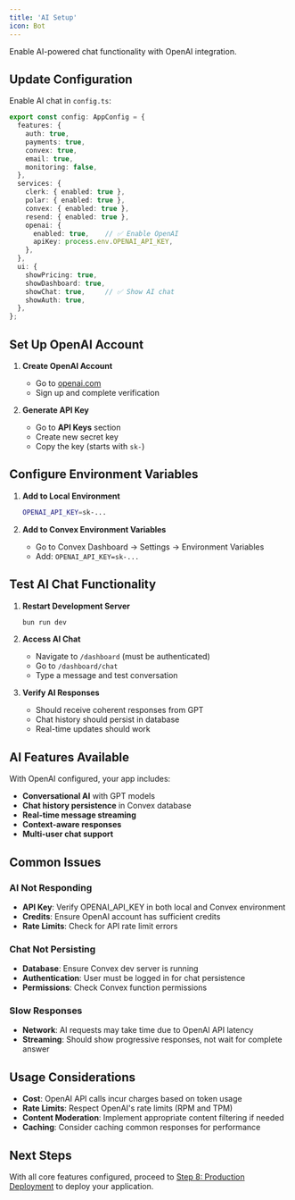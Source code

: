```yaml
---
title: 'AI Setup'
icon: Bot
---
```

<YouTube id="UqJJktxCY9U" />

Enable AI-powered chat functionality with OpenAI integration.

## Update Configuration

Enable AI chat in `config.ts`:

```typescript
export const config: AppConfig = {
  features: {
    auth: true,
    payments: true,
    convex: true,
    email: true,
    monitoring: false,
  },
  services: {
    clerk: { enabled: true },
    polar: { enabled: true },
    convex: { enabled: true },
    resend: { enabled: true },
    openai: {
      enabled: true,    // ✅ Enable OpenAI
      apiKey: process.env.OPENAI_API_KEY,
    },
  },
  ui: {
    showPricing: true,
    showDashboard: true,
    showChat: true,     // ✅ Show AI chat
    showAuth: true,
  },
};
```

## Set Up OpenAI Account

1. **Create OpenAI Account**
   - Go to [openai.com](https://openai.com)
   - Sign up and complete verification

2. **Generate API Key**
   - Go to **API Keys** section
   - Create new secret key
   - Copy the key (starts with `sk-`)

## Configure Environment Variables

1. **Add to Local Environment**
   ```bash
   OPENAI_API_KEY=sk-...
   ```

2. **Add to Convex Environment Variables**
   - Go to Convex Dashboard → Settings → Environment Variables
   - Add: `OPENAI_API_KEY=sk-...`

## Test AI Chat Functionality

1. **Restart Development Server**
   ```bash
   bun run dev
   ```

2. **Access AI Chat**
   - Navigate to `/dashboard` (must be authenticated)
   - Go to `/dashboard/chat`
   - Type a message and test conversation

3. **Verify AI Responses**
   - Should receive coherent responses from GPT
   - Chat history should persist in database
   - Real-time updates should work

## AI Features Available

With OpenAI configured, your app includes:

- **Conversational AI** with GPT models
- **Chat history persistence** in Convex database
- **Real-time message streaming**
- **Context-aware responses**
- **Multi-user chat support**

## Common Issues

### AI Not Responding
- **API Key**: Verify OPENAI_API_KEY in both local and Convex environment
- **Credits**: Ensure OpenAI account has sufficient credits
- **Rate Limits**: Check for API rate limit errors

### Chat Not Persisting
- **Database**: Ensure Convex dev server is running
- **Authentication**: User must be logged in for chat persistence
- **Permissions**: Check Convex function permissions

### Slow Responses
- **Network**: AI requests may take time due to OpenAI API latency
- **Streaming**: Should show progressive responses, not wait for complete answer

## Usage Considerations

- **Cost**: OpenAI API calls incur charges based on token usage
- **Rate Limits**: Respect OpenAI's rate limits (RPM and TPM)
- **Content Moderation**: Implement appropriate content filtering if needed
- **Caching**: Consider caching common responses for performance

## Next Steps

With all core features configured, proceed to [Step 8: Production Deployment](8-production-deployment) to deploy your application.
